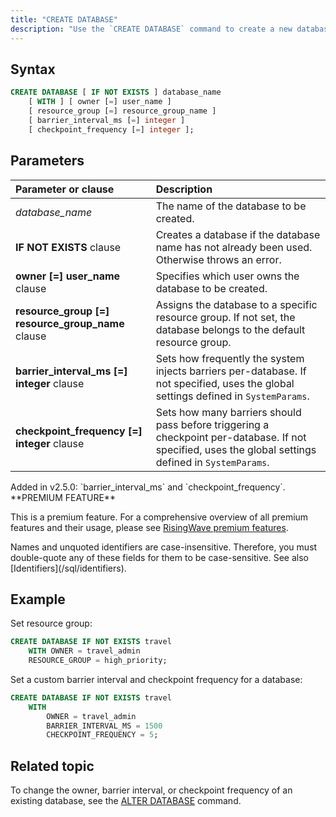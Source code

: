 ```yaml
---
title: "CREATE DATABASE"
description: "Use the `CREATE DATABASE` command to create a new database."
---
```


## Syntax

```sql
CREATE DATABASE [ IF NOT EXISTS ] database_name
    [ WITH ] [ owner [=] user_name ]
    [ resource_group [=] resource_group_name ]
    [ barrier_interval_ms [=] integer ]
    [ checkpoint_frequency [=] integer ];
```

## Parameters

| Parameter or clause      | Description                                                                                   |
| :----------------------- | :-------------------------------------------------------------------------------------------- |
| _database_name_         | The name of the database to be created.                                                       |
| **IF NOT EXISTS** clause | Creates a database if the database name has not already been used. Otherwise throws an error. |
| **owner [=] user_name** clause | Specifies which user owns the database to be created. |
| **resource_group [=] resource_group_name** clause| Assigns the database to a specific resource group. If not set, the database belongs to the default resource group. |
| **barrier_interval_ms [=] integer** clause | Sets how frequently the system injects barriers per-database. If not specified, uses the global settings defined in `SystemParams`.|
| **checkpoint_frequency [=] integer** clause | Sets how many barriers should pass before triggering a checkpoint per-database. If not specified, uses the global settings defined in `SystemParams`.|

<Note>
Added in v2.5.0: `barrier_interval_ms` and `checkpoint_frequency`.
</Note>

<Tip>
**PREMIUM FEATURE**

This is a premium feature. For a comprehensive overview of all premium features and their usage, please see [RisingWave premium features](/get-started/premium-features).
</Tip>

<Note>
Names and unquoted identifiers are case-insensitive. Therefore, you must double-quote any of these fields for them to be case-sensitive. See also [Identifiers](/sql/identifiers).
</Note>


## Example

Set resource group:

```sql
CREATE DATABASE IF NOT EXISTS travel
    WITH OWNER = travel_admin
    RESOURCE_GROUP = high_priority;
```

Set a custom barrier interval and checkpoint frequency for a database:

```sql Create database
CREATE DATABASE IF NOT EXISTS travel
    WITH 
        OWNER = travel_admin
        BARRIER_INTERVAL_MS = 1500
        CHECKPOINT_FREQUENCY = 5;
```

## Related topic
To change the owner, barrier interval, or checkpoint frequency of an existing database, see the [ALTER DATABASE](/sql/commands/sql-alter-database) command.

